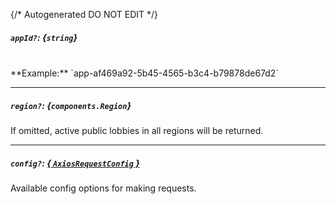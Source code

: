 {/* Autogenerated DO NOT EDIT  */}

##### `appId?`: *{`string`}*
<br/>
**Example:** `app-af469a92-5b45-4565-b3c4-b79878de67d2`

---
##### `region?`: *{`components.Region`}*
If omitted, active public lobbies in all regions will be returned.
<Collapsible openLabel={Labels.showProperties} closeLabel={Labels.hideProperties}>
    <Region/>
</Collapsible>

---
##### `config?`: [*{ `AxiosRequestConfig` }*](https://axios-http.com/docs/req_config)
Available config options for making requests.


